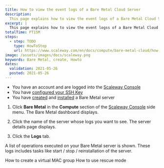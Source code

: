 ```yaml
---
title: How to view the event logs of a Bare Metal Cloud Server
description:
  This page explains how to view the event logs of a Bare Metal Cloud Server
excerpt: |
  This page explains how to view the event logss of a Bare Metal Cloud Server.
totalTime: PT15M
steps:
  - step: TODO
    type: HowToStep
    url: https://www.scaleway.com/en/docs/compute/bare-metal-cloud/how-to/view-the-event-logs/
image: /assets/images/docs/scaleway.png
keywords: Bare Metal, create, Howto
dates:
  validation: 2021-05-26
  posted: 2021-05-26
---
```


<Message type="requirement">

- You have an account and are logged into the [Scaleway Console](https://console.scaleway.com)  
- You have [configured your SSH Key](/console/my-project/how-to/create-ssh-key)
- You have [created](/compute/bare-metal-cloud/how-to/create-server) and [installed](/compute/bare-metal-cloud/how-to/install-server) a Bare Metal server

</Message>

1. Click **Bare Metal** in the **Compute** section of the [Scaleway Console](https://console.scaleway.com) side menu. The Bare Metal dashboard displays. 

2. Click the name of the server whose logs you want to see. The server details page displays.

3. Click the **Logs** tab.

  A list of operations executed on your Bare Metal server is shown. These logs includes tasks like start / stop / reinstallation of the server.

  <Lightbox src="assets/scaleway-bm_logs.png" alt="" />

<Navigation title="See Also">
  <PreviousButton to="/compute/bare-metal-cloud/how-to/create-virtual-mac-group/">How to create a virtual MAC group</PreviousButton>
  <NextButton to="/compute/bare-metal-cloud/how-to/use-rescue-mode/">How to use rescue mode</NextButton>
</Navigation>